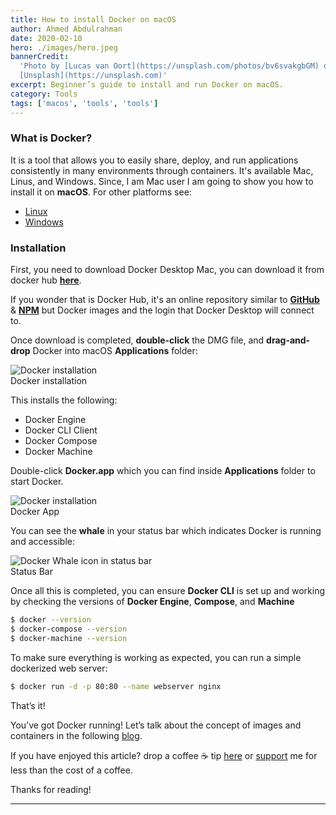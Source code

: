 ```yaml
---
title: How to install Docker on macOS
author: Ahmed Abdulrahman
date: 2020-02-10
hero: ./images/hero.jpeg
bannerCredit:
  'Photo by [Lucas van Oort](https://unsplash.com/photos/bv6svakgbGM) on
  [Unsplash](https://unsplash.com)'
excerpt: Beginner’s guide to install and run Docker on macOS.
category: Tools
tags: ['macos', 'tools', 'tools']
---
```


### What is Docker?
It is a tool that allows you to easily share, deploy, and run applications consistently in many environments through containers. It's available Mac, Linus, and Windows. Since, I am Mac user I am going to show you how to install it on **macOS**.
For other platforms see:
- [Linux](https://docs.docker.com/engine/install/)
- [Windows](https://docs.docker.com/docker-for-windows/install/)

### Installation
First, you need to download Docker Desktop Mac, you can download it from docker hub **[here](https://hub.docker.com/editions/community/docker-ce-desktop-mac/)**.

If you wonder that is Docker Hub, it's an online repository similar to **[GitHub](https://github.com/)** & **[NPM](https://www.npmjs.com/)**
but Docker images and the login that Docker Desktop will connect to.

Once download is completed, **double-click** the DMG file, and **drag-and-drop** Docker into macOS **Applications** folder:

<div class="Image__Small">
  <img src="./images/docker-installation.png" alt="Docker installation" />
  <figcaption>Docker installation</figcaption>
</div>

This installs the following:

- Docker Engine
- Docker CLI Client
- Docker Compose
- Docker Machine

Double-click **Docker.app** which you can find inside **Applications** folder to start Docker.

<div class="Image__Small">
  <img src="./images/docker-app.png" alt="Docker installation" />
  <figcaption>Docker App</figcaption>
</div>

You can see the **whale** in your status bar which indicates Docker is running and accessible:

<div class="Image__Small">
  <img src="./images/whale.png" alt="Docker Whale icon in status bar" />
  <figcaption>Status Bar</figcaption>
</div>

Once all this is completed, you can ensure **Docker CLI** is set up and working by checking the versions of **Docker Engine**, **Compose**, and **Machine**

```bash
$ docker --version
$ docker-compose --version
$ docker-machine --version
```

To make sure everything is working as expected, you can run a simple dockerized web server:

```bash
$ docker run -d -p 80:80 --name webserver nginx
```

That’s it!

You’ve got Docker running! Let’s talk about the concept of images and containers in the following [blog]((/writing/understand-the-concept-of-images-and-containers)).

If you have enjoyed this article? drop a coffee ☕️ tip [here](https://www.buymeacoffee.com/ahmedab) or [support](https://www.patreon.com/ahmedabdulrahman) me for less than the cost of a coffee.

Thanks for reading!
- - - -
